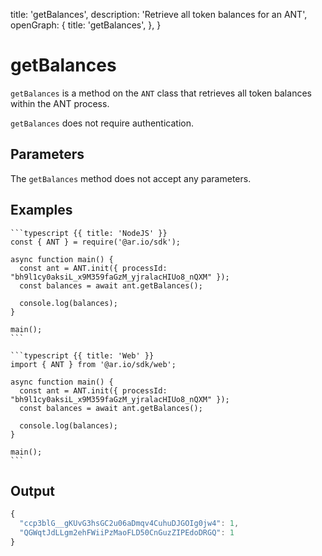 
  title: 'getBalances',
  description: 'Retrieve all token balances for an ANT',
  openGraph: {
    title: 'getBalances',
  },
}

<HeroPattern />

# getBalances

`getBalances` is a method on the `ANT` class that retrieves all token balances within the ANT process.

`getBalances` does not require authentication.

## Parameters

The `getBalances` method does not accept any parameters.

## Examples

<CodeGroup title="getBalances">

    ```typescript {{ title: 'NodeJS' }}
    const { ANT } = require('@ar.io/sdk');

    async function main() {
      const ant = ANT.init({ processId: "bh9l1cy0aksiL_x9M359faGzM_yjralacHIUo8_nQXM" });
      const balances = await ant.getBalances();

      console.log(balances);
    }

    main();
    ```

    ```typescript {{ title: 'Web' }}
    import { ANT } from '@ar.io/sdk/web';

    async function main() {
      const ant = ANT.init({ processId: "bh9l1cy0aksiL_x9M359faGzM_yjralacHIUo8_nQXM" });
      const balances = await ant.getBalances();

      console.log(balances);
    }

    main();
    ```

</CodeGroup>

## Output

```js
{
  "ccp3blG__gKUvG3hsGC2u06aDmqv4CuhuDJGOIg0jw4": 1,
  "QGWqtJdLLgm2ehFWiiPzMaoFLD50CnGuzZIPEdoDRGQ": 1
}
```

